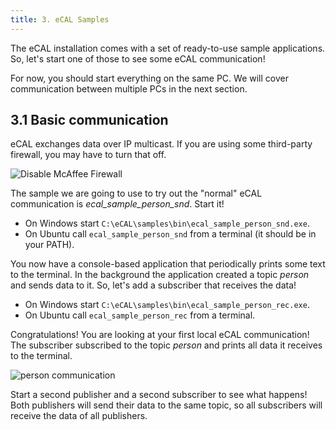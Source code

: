 ```yaml
---
title: 3. eCAL Samples
---
```



The eCAL installation comes with a set of ready-to-use sample applications. So, let's start one of those to see some eCAL communication! 

<Aside>For now, you should start everything on the same PC. We will cover communication between multiple PCs in the next section.</Aside>

## 3.1 Basic communication

<Aside type="caution" title="Important">
   eCAL exchanges data over IP multicast.
   If you are using some third-party firewall, you may have to turn that off.

   ![Disable McAffee Firewall](../../../assets/disable_mcaffee_firewall.png)
</Aside>

The sample we are going to use to try out the "normal" eCAL communication is *ecal_sample_person_snd*. Start it!

- On Windows start `C:\eCAL\samples\bin\ecal_sample_person_snd.exe`.
- On Ubuntu call `ecal_sample_person_snd` from a terminal (it should be in your PATH).

You now have a console-based application that periodically prints some text to the terminal. In the background the application created a topic *person* and sends data to it. So, let's add a subscriber that receives the data!

- On Windows start `C:\eCAL\samples\bin\ecal_sample_person_rec.exe`.
- On Ubuntu call `ecal_sample_person_rec` from a terminal.

Congratulations! You are looking at your first local eCAL communication! The subscriber subscribed to the topic *person* and prints all data it receives to the terminal.

![person communication](../../../assets/samples_person.png)

<Aside type="tip">Start a second publisher and a second subscriber to see what happens! Both publishers will send their data to the same topic, so all subscribers will receive the data of all publishers.</Aside>